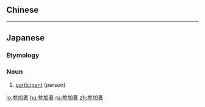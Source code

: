 ==Chinese==
{{zh-see|參加者}}

----

==Japanese==
{{ja-kanjitab|さん|か|しゃ|yomi=o}}

===Etymology===
{{suffix|参加|者|lang=ja|sort=さんかしゃ}}

===Noun===
{{ja-noun|さんかしゃ|kyu=參加者}}

# [[participant]] (person)

[[lo:参加者]]
[[hu:参加者]]
[[ru:参加者]]
[[zh:参加者]]